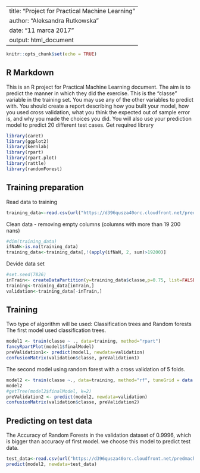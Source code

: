 ---
title: "Project for Practical Machine Learning"
author: "Aleksandra Rutkowska"
date: "11 marca 2017"
output: html_document
--

```r
knitr::opts_chunk$set(echo = TRUE)
```

## R Markdown

This is an R project for Practical Machine Learning document. 
The aim is to predict the manner in which they did the exercise. 
This is the "classe" variable in the training set. 
You may use any of the other variables to predict with. You should create a report describing how you built your model, how you used cross validation, what you think the expected out of sample error is, and why you made the choices you did. You will also use your prediction model to predict 20 different test cases.
Get required library
```r
library(caret)
library(ggplot2)
library(kernlab)
library(rpart)
library(rpart.plot)
library(rattle)
library(randomForest)
```
## Training preparation
Read data to training
```r
training_data<-read.csv(url("https://d396qusza40orc.cloudfront.net/predmachlearn/pml-training.csv"), na.strings=c("NA","#DIV/0!",""))

```
Clean data - removing empty columns (columns with more than 19 200 nans)
```r
#dim(training_data)
ifNaN<-is.na(training_data)
training_data<-training_data[,!(apply(ifNaN, 2, sum)>19200)]
```
Devide data set
```r
#set.seed(7826) 
inTrain<- createDataPartition(y=training_data$classe,p=0.75, list=FALSE)
training<-training_data[inTrain,]
validation<-training_data[-inTrain,]
```
## Training
Two type of algorithm will be used: Classification trees and Random forests
The first model used classification trees.
```r
model1 <- train(classe ~ ., data=training, method="rpart")
fancyRpartPlot(model1$finalModel)
preValidation1<- predict(model1, newdata=validation)
confusionMatrix(validation$classe, preValidation1)
```

The second model using random forest with a cross validation of 5 folds.
```r
model2 <- train(classe ~., data=training, method="rf", tuneGrid = data.frame(mtry = 3) )
model2
#getTree(model2$finalModel, k=2)
preValidation2 <- predict(model2, newdata=validation)
confusionMatrix(validation$classe, preValidation2)
```
## Predicting on test data
The Accuracy of Random Forests in the validation dataset of 0.9996, which is bigger than accuracy of first model. we choose this model to predict test data.
```r
test_data<-read.csv(url("https://d396qusza40orc.cloudfront.net/predmachlearn/pml-testing.csv"))
predict(model2, newdata=test_data)
```
